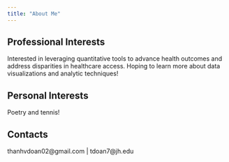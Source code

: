 ```yaml
---
title: "About Me"
---
```


## Professional Interests

Interested in leveraging quantitative tools to advance health outcomes and address disparities in healthcare access. Hoping to learn more about data visualizations and analytic techniques!

## Personal Interests

Poetry and tennis!

## Contacts

thanhvdoan02\@gmail.com \| tdoan7\@jh.edu
